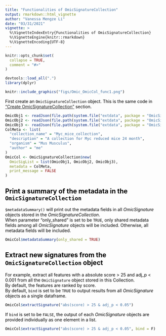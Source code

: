 ```yaml
---
title: "Functionalities of OmicSignatureCollection"
output: rmarkdown::html_vignette
author: "Vanessa Mengze Li"
date: "03/31/2021"
vignette: >
  %\VignetteIndexEntry{Functionalities of OmicSignatureCollection}
  %\VignetteEngine{knitr::rmarkdown}
  %\VignetteEncoding{UTF-8}
---
```


```r
knitr::opts_chunk$set(
  collapse = TRUE,
  comment = "#>"
)
```

```r
devtools::load_all(".")
library(dplyr)
```
<font color = "#000000">

```r
knitr::include_graphics("figs/Omic_OmicCol_func1.png")
```

First create an `OmicSignatureCollection` object. 
This is the same code in ["Create OmicSignatureCollection"](https://montilab.github.io/OmicSignature/articles/CreateOmSC.html) section. 
```r
OmicObj1 <- readJson(file.path(system.file("extdata", package = "OmicSignature"), "Myc_reduce_mice_adipose_24m_obj.json"))
OmicObj2 <- readJson(file.path(system.file("extdata", package = "OmicSignature"), "Myc_reduce_mice_muscle_24m_obj.json"))
OmicObj3 <- readJson(file.path(system.file("extdata", package = "OmicSignature"), "Myc_reduce_mice_liver_24m_obj.json"))
ColMeta <- list(
  "collection_name" = "Myc_mice_collection",
  "description" = "A collection for Myc reduced mice 24 month",
  "organism" = "Mus Musculus",
  "author" = "me"
)
OmicCol <- OmicSignatureCollection$new(
  OmicSigList = list(OmicObj1, OmicObj2, OmicObj3),
  metadata = ColMeta,
  print_message = FALSE
)
```

## Print a summary of the metadata in the `OmicSignatureCollection`  
`$metadataSummary()` will print out the metadata fields in all _OmicSignature_ 
objects stored in the _OmicSignatureCollection_.  
When parameter "only_shared" is set to be `TRUE`, only shared metadata fields 
among all _OmicSignature_ objects will be included. Otherwise, all metadata 
fields will be included.
```r
OmicCol$metadataSummary(only_shared = TRUE)
```

## Extract new signatures from the `OmicSignatureCollection` object
For example, extract all features with a absolute score > 25 and adj_p < 0.001 from all the `OmicSignature` object stored in this Collection.    
By default, the features are ranked by score.  
By default, `bind` is set to be `TRUE` to output results from all *OmicSignature* 
objects as a single dataframe.  
```r
OmicCol$extractSignature("abs(score) > 25 & adj_p < 0.05")
```

If `bind` is set to be `FALSE`, the output of each *OmicSignature* objects are 
provided individually as one element in a list.
```r
OmicCol$extractSignature("abs(score) > 25 & adj_p < 0.05", bind = F)
```

</font>
--

